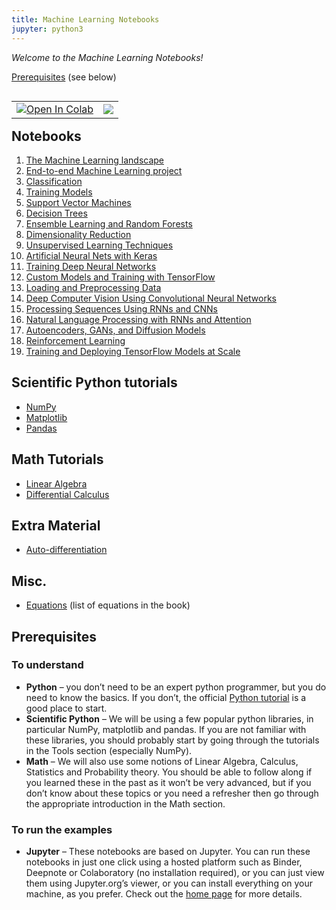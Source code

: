 ```yaml
---
title: Machine Learning Notebooks
jupyter: python3
---
```



*Welcome to the Machine Learning Notebooks!*

[Prerequisites](#Prerequisites) (see below)

<table align="left">
  <td>
    <a href="https://colab.research.google.com/github/ageron/handson-ml3/blob/main/index.ipynb" target="_parent"><img src="https://colab.research.google.com/assets/colab-badge.svg" alt="Open In Colab"/></a>
  </td>
  <td>
    <a target="_blank" href="https://homl.info/kaggle3/"><img src="https://kaggle.com/static/images/open-in-kaggle.svg" /></a>
  </td>
</table>


## Notebooks
1. [The Machine Learning landscape](01_the_machine_learning_landscape.ipynb)
2. [End-to-end Machine Learning project](02_end_to_end_machine_learning_project.ipynb)
3. [Classification](03_classification.ipynb)
4. [Training Models](04_training_linear_models.ipynb)
5. [Support Vector Machines](05_support_vector_machines.ipynb)
6. [Decision Trees](06_decision_trees.ipynb)
7. [Ensemble Learning and Random Forests](07_ensemble_learning_and_random_forests.ipynb)
8. [Dimensionality Reduction](08_dimensionality_reduction.ipynb)
9. [Unsupervised Learning Techniques](09_unsupervised_learning.ipynb)
10. [Artificial Neural Nets with Keras](10_neural_nets_with_keras.ipynb)
11. [Training Deep Neural Networks](11_training_deep_neural_networks.ipynb)
12. [Custom Models and Training with TensorFlow](12_custom_models_and_training_with_tensorflow.ipynb)
13. [Loading and Preprocessing Data](13_loading_and_preprocessing_data.ipynb)
14. [Deep Computer Vision Using Convolutional Neural Networks](14_deep_computer_vision_with_cnns.ipynb)
15. [Processing Sequences Using RNNs and CNNs](15_processing_sequences_using_rnns_and_cnns.ipynb)
16. [Natural Language Processing with RNNs and Attention](16_nlp_with_rnns_and_attention.ipynb)
17. [Autoencoders, GANs, and Diffusion Models](17_autoencoders_gans_and_diffusion_models.ipynb)
18. [Reinforcement Learning](18_reinforcement_learning.ipynb)
19. [Training and Deploying TensorFlow Models at Scale](19_training_and_deploying_at_scale.ipynb)

## Scientific Python tutorials
* [NumPy](tools_numpy.ipynb)
* [Matplotlib](tools_matplotlib.ipynb)
* [Pandas](tools_pandas.ipynb)

## Math Tutorials
* [Linear Algebra](math_linear_algebra.ipynb)
* [Differential Calculus](math_differential_calculus.ipynb)

## Extra Material
* [Auto-differentiation](extra_autodiff.ipynb)

## Misc.
* [Equations](book_equations.pdf) (list of equations in the book)

## Prerequisites

### To understand
* **Python** – you don't need to be an expert python programmer, but you do need to know the basics. If you don't, the official [Python tutorial](https://docs.python.org/3/tutorial/) is a good place to start.
* **Scientific Python** – We will be using a few popular python libraries, in particular NumPy, matplotlib and pandas. If you are not familiar with these libraries, you should probably start by going through the tutorials in the Tools section (especially NumPy).
* **Math** – We will also use some notions of Linear Algebra, Calculus, Statistics and Probability theory. You should be able to follow along if you learned these in the past as it won't be very advanced, but if you don't know about these topics or you need a refresher then go through the appropriate introduction in the Math section.

### To run the examples
* **Jupyter** – These notebooks are based on Jupyter. You can run these notebooks in just one click using a hosted platform such as Binder, Deepnote or Colaboratory (no installation required), or you can just view them using Jupyter.org's viewer, or you can install everything on your machine, as you prefer. Check out the [home page](https://github.com/ageron/handson-ml3/) for more details.


